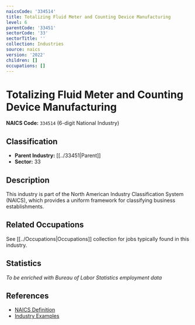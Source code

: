 ```yaml
---
naicsCode: '334514'
title: Totalizing Fluid Meter and Counting Device Manufacturing
level: 6
parentCode: '33451'
sectorCode: '33'
sectorTitle: ''
collection: Industries
source: naics
version: '2022'
children: []
occupations: []
---
```

# Totalizing Fluid Meter and Counting Device Manufacturing

**NAICS Code:** `334514` (6-digit National Industry)

## Classification

- **Parent Industry:** [[../33451|Parent]]
- **Sector:** 33

## Description

This industry is part of the North American Industry Classification System (NAICS), which provides a uniform framework for classifying business establishments.

## Related Occupations

See [[../Occupations|Occupations]] collection for jobs typically found in this industry.

## Statistics

*To be enriched with Bureau of Labor Statistics employment data*

## References

- [NAICS Definition](https://www.census.gov/naics/)
- [Industry Examples](https://www.census.gov/naics/2022NAICS/)
